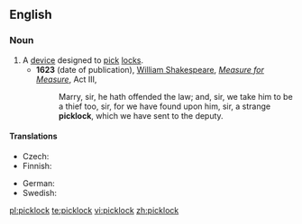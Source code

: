 ==English==

===Noun===
{{en-noun}}

# A [[device]] designed to [[pick]] [[lock]]s.
#* '''1623''' (date of publication), [[w:William Shakespeare|William Shakespeare]], ''[[w:Measure for Measure|Measure for Measure]]'', Act III,
#*: Marry, sir, he hath offended the law; and, sir, we take him to be a thief too, sir, for we have found upon him, sir, a strange '''picklock''', which we have sent to the deputy.

====Translations====
{{trans-top|device designed to pick locks}}
* Czech: {{t-|cs|paklíč|m}}
* Finnish: {{t|fi|tiirikka}}
{{trans-mid}}
* German: {{t+|de|Dietrich|m}}
* Swedish: {{t|sv|dyrk}}
{{trans-bottom}}

[[pl:picklock]]
[[te:picklock]]
[[vi:picklock]]
[[zh:picklock]]